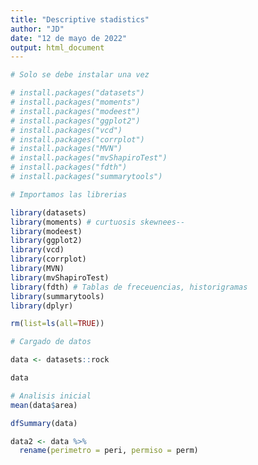 ```yaml
---
title: "Descriptive stadistics"
author: "JD"
date: "12 de mayo de 2022"
output: html_document
---
```


```r

# Solo se debe instalar una vez 

# install.packages("datasets") 
# install.packages("moments")
# install.packages("modeest") 
# install.packages("ggplot2") 
# install.packages("vcd")
# install.packages("corrplot")
# install.packages("MVN")
# install.packages("mvShapiroTest")
# install.packages("fdth")
# install.packages("summarytools")


```

```r

# Importamos las librerias 

library(datasets)
library(moments) # curtuosis skewnees--
library(modeest)
library(ggplot2)
library(vcd)
library(corrplot)
library(MVN)
library(mvShapiroTest)
library(fdth) # Tablas de freceuencias, historigramas
library(summarytools)
library(dplyr)

rm(list=ls(all=TRUE))

```

```r
# Cargado de datos

data <- datasets::rock

data


```


```r


# Analisis inicial
mean(data$area)

dfSummary(data)

```

```r

data2 <- data %>% 
  rename(perimetro = peri, permiso = perm)

```

